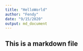 ```yaml
---
title: "HelloWorld"
author: "Fendy"
date: "9/15/2020"
output: md_document
---
```

## This is a markdown file